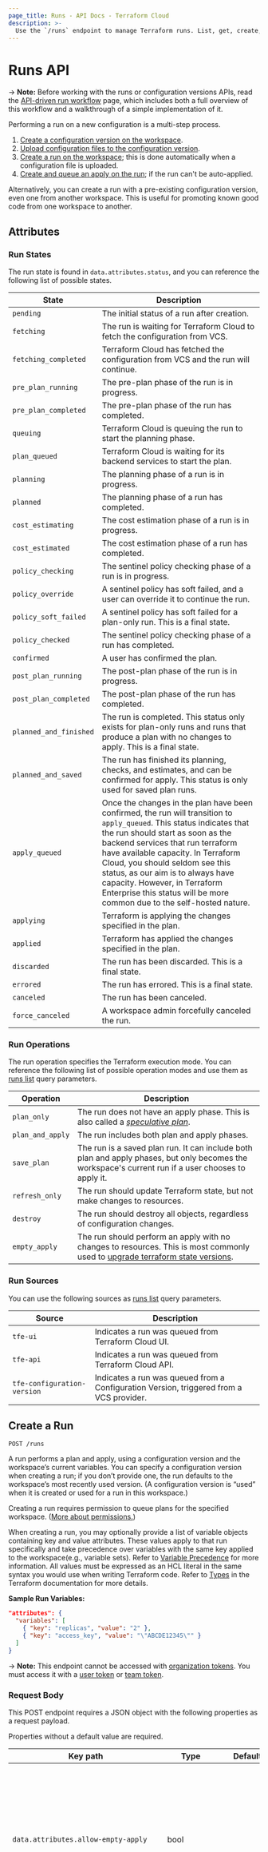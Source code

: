 ```yaml
---
page_title: Runs - API Docs - Terraform Cloud
description: >-
  Use the `/runs` endpoint to manage Terraform runs. List, get, create, apply, discard, execute, and cancel runs using the HTTP API.
---
```


[200]: https://developer.mozilla.org/en-US/docs/Web/HTTP/Status/200

[201]: https://developer.mozilla.org/en-US/docs/Web/HTTP/Status/201

[202]: https://developer.mozilla.org/en-US/docs/Web/HTTP/Status/202

[204]: https://developer.mozilla.org/en-US/docs/Web/HTTP/Status/204

[400]: https://developer.mozilla.org/en-US/docs/Web/HTTP/Status/400

[401]: https://developer.mozilla.org/en-US/docs/Web/HTTP/Status/401

[403]: https://developer.mozilla.org/en-US/docs/Web/HTTP/Status/403

[404]: https://developer.mozilla.org/en-US/docs/Web/HTTP/Status/404

[409]: https://developer.mozilla.org/en-US/docs/Web/HTTP/Status/409

[412]: https://developer.mozilla.org/en-US/docs/Web/HTTP/Status/412

[422]: https://developer.mozilla.org/en-US/docs/Web/HTTP/Status/422

[429]: https://developer.mozilla.org/en-US/docs/Web/HTTP/Status/429

[500]: https://developer.mozilla.org/en-US/docs/Web/HTTP/Status/500

[504]: https://developer.mozilla.org/en-US/docs/Web/HTTP/Status/504

[JSON API document]: /terraform/cloud-docs/api-docs#json-api-documents

[JSON API error object]: https://jsonapi.org/format/#error-objects

# Runs API

-> **Note:** Before working with the runs or configuration versions APIs, read the [API-driven run workflow](/terraform/cloud-docs/run/api) page, which includes both a full overview of this workflow and a walkthrough of a simple implementation of it.

Performing a run on a new configuration is a multi-step process.

1. [Create a configuration version on the workspace](/terraform/cloud-docs/api-docs/configuration-versions#create-a-configuration-version).
1. [Upload configuration files to the configuration version](/terraform/cloud-docs/api-docs/configuration-versions#upload-configuration-files).
1. [Create a run on the workspace](#create-a-run); this is done automatically when a configuration file is uploaded.
1. [Create and queue an apply on the run](#apply-a-run); if the run can't be auto-applied.

Alternatively, you can create a run with a pre-existing configuration version, even one from another workspace. This is useful for promoting known good code from one workspace to another.

## Attributes

### Run States

The run state is found in `data.attributes.status`, and you can reference the following list of possible states.

| State                  | Description                                                                                                                                                                                                                                                                                                                                                                                                                                 |
|------------------------|---------------------------------------------------------------------------------------------------------------------------------------------------------------------------------------------------------------------------------------------------------------------------------------------------------------------------------------------------------------------------------------------------------------------------------------------|
| `pending`              | The initial status of a run after creation.                                                                                                                                                                                                                                                                                                                                                                                      |
| `fetching`             | The run is waiting for Terraform Cloud to fetch the configuration from VCS.                                                                                                                                                                                                                                                                                                                                                                 |
| `fetching_completed`   | Terraform Cloud has fetched the configuration from VCS and the run will continue.                                                                                                                                                                                                                                                                                                                                                           |
| `pre_plan_running`     | The pre-plan phase of the run is in progress.                                                                                                                                                                                                                                                                                                                                                                                               |
| `pre_plan_completed`   | The pre-plan phase of the run has completed.                                                                                                                                                                                                                                                                                                                                                                                                |
| `queuing`              | Terraform Cloud is queuing the run to start the planning phase.                                                                                                                                                                                                                                                                                                                                                                                        |
| `plan_queued`          | Terraform Cloud is waiting for its backend services to start the plan. |
| `planning`             | The planning phase of a run is in progress.                                                                                                                                                                                                                                                                                                                                                                                                 |
| `planned`              | The planning phase of a run has completed.                                                                                                                                                                                                                                                                                                                                                                                                  |
| `cost_estimating`      | The cost estimation phase of a run is in progress.                                                                                                                                                                                                                                                                                                                                                                                          |
| `cost_estimated`       | The cost estimation phase of a run has completed.                                                                                                                                                                                                                                                                                                                                                                                           |
| `policy_checking`      | The sentinel policy checking phase of a run is in progress.                                                                                                                                                                                                                                                                                                                                                                                 |
| `policy_override`      | A sentinel policy has soft failed, and a user can override it to continue the run.                                                                                                                                                                                                                                                                                                                                                                            |
| `policy_soft_failed`   | A sentinel policy has soft failed for a plan-only run. This is a final state.                                                                                                                                                                                                                                                                                                                                                              |
| `policy_checked`       | The sentinel policy checking phase of a run has completed.                                                                                                                                                                                                                                                                                                                                                                                  |
| `confirmed`            | A user has confirmed the plan.                                                                                                                                                                                                                                                                                                                                                                                            |
| `post_plan_running`    | The post-plan phase of the run is in progress.                                                                                                                                                                                                                                                                                                                                                                                              |
| `post_plan_completed`  | The post-plan phase of the run has completed.                                                                                                                                                                                                                                                                                                                                                                                               |
| `planned_and_finished` | The run is completed. This status only exists for plan-only runs and runs that produce a plan with no changes to apply. This is a final state.                                                                                                                                                                                                                                                                                                              |
| `planned_and_saved`    | The run has finished its planning, checks, and estimates, and can be confirmed for apply. This status is only used for saved plan runs. |
| `apply_queued`         | Once the changes in the plan have been confirmed, the run will transition to `apply_queued`. This status indicates that the run should start as soon as the backend services that run terraform have available capacity. In Terraform Cloud, you should seldom see this status, as our aim is to always have capacity. However, in Terraform Enterprise this status will be more common due to the self-hosted nature.                      |
| `applying`             | Terraform is applying the changes specified in the plan.                                                                                                                                                                                                                                                                                                                                                                                               |
| `applied`              | Terraform has applied the changes specified in the plan.                                                                                                                                                                                                                                                                                                                                                                                                  |
| `discarded`            | The run has been discarded. This is a final state.                                                                                                                                                                                                                                                                                                                                                                                          |
| `errored`              | The run has errored. This is a final state.                                                                                                                                                                                                                                                                                                                                                                                                 |
| `canceled`             | The run has been canceled.                                                                                                                                                                                                                                                                                                                                                                                                                  |
| `force_canceled`       | A workspace admin forcefully canceled the run.

### Run Operations

The run operation specifies the Terraform execution mode. You can reference the following list of possible operation modes and use them as [runs list](/terraform/cloud-docs/api-docs/run#list-runs-in-a-workspace) query parameters.

| Operation        | Description                                                                                                                                                                             |
| ---------------- | --------------------------------------------------------------------------------------------------------------------------------------------------------------------------------------- |
| `plan_only`      | The run does not have an apply phase. This is also called a [_speculative plan_](/terraform/cloud-docs/run/modes-and-options#plan-only-speculative-plan).                                 |
| `plan_and_apply` | The run includes both plan and apply phases.                                                                                                                                            |
| `save_plan`      | The run is a saved plan run. It can include both plan and apply phases, but only becomes the workspace's current run if a user chooses to apply it.                                 |
| `refresh_only`   | The run should update Terraform state, but not make changes to resources.                                                                                                               |
| `destroy`        | The run should destroy all objects, regardless of configuration changes.                                                                                                                |
| `empty_apply`    | The run should perform an apply with no changes to resources. This is most commonly used to [upgrade terraform state versions](/terraform/cloud-docs/workspaces/state#upgrading-state). |

### Run Sources

You can use the following sources as [runs list](/terraform/cloud-docs/api-docs/run#list-runs-in-a-workspace) query parameters.

| Source                      | Description                                                                             |
|-----------------------------|-----------------------------------------------------------------------------------------|
| `tfe-ui`                    | Indicates a run was queued from Terraform Cloud UI.                                     |
| `tfe-api`                   | Indicates a run was queued from Terraform Cloud API.                                    |
| `tfe-configuration-version` | Indicates a run was queued from a Configuration Version, triggered from a VCS provider. |

## Create a Run

`POST /runs`

A run performs a plan and apply, using a configuration version and the workspace’s current variables. You can specify a configuration version when creating a run; if you don’t provide one, the run defaults to the workspace’s most recently used version. (A configuration version is “used” when it is created or used for a run in this workspace.)

Creating a run requires permission to queue plans for the specified workspace. ([More about permissions.](/terraform/cloud-docs/users-teams-organizations/permissions))

When creating a run, you may optionally provide a list of variable objects containing key and value attributes. These values apply to that run specifically and take precedence over variables with the same key applied to the workspace(e.g., variable sets). Refer to [Variable Precedence](/terraform/cloud-docs/workspaces/variables#precedence) for more information. All values must be expressed as an HCL literal in the same syntax you would use when writing Terraform code. Refer to [Types](/terraform/language/expressions/types#types) in the Terraform documentation for more details.

**Sample Run Variables:**

```json
"attributes": {
  "variables": [
    { "key": "replicas", "value": "2" },
    { "key": "access_key", "value": "\"ABCDE12345\"" }
  ]
}
```

[permissions-citation]: #intentionally-unused---keep-for-maintainers

-> **Note:** This endpoint cannot be accessed with [organization tokens](/terraform/cloud-docs/users-teams-organizations/api-tokens#organization-api-tokens). You must access it with a [user token](/terraform/cloud-docs/users-teams-organizations/users#api-tokens) or [team token](/terraform/cloud-docs/users-teams-organizations/api-tokens#team-api-tokens).

### Request Body

This POST endpoint requires a JSON object with the following properties as a request payload.

Properties without a default value are required.

| Key path                                           | Type                 | Default                                            | Description                                                                                                                                                                                                                                                                                                                                                                                                                   |
| -------------------------------------------------- | -------------------- | -------------------------------------------------- | ----------------------------------------------------------------------------------------------------------------------------------------------------------------------------------------------------------------------------------------------------------------------------------------------------------------------------------------------------------------------------------------------------------------------------- |
| `data.attributes.allow-empty-apply`                | bool                 |                                                    | Specifies whether Terraform can apply the run even when the plan [contains no changes](/terraform/cloud-docs/run/modes-and-options#allow-empty-apply). Often used to [upgrade state](/terraform/cloud-docs/workspaces/state#upgrading-state) after upgrading a workspace to a new terraform version.                                                                                                                          |
| `data.attributes.allow-config-generation`          | bool                 | false                                              | Specifies whether Terraform can [generate resource configuration](/terraform/language/import/generating-configuration) when planning to import new resources. If false, `import` blocks without a corresponding `resource` block will error.                                                                                                                                                                                  |
| `data.attributes.auto-apply`                       | bool                 | The current Auto Apply setting in the workspace    | Whether to automatically apply changes when a Terraform plan is successful. Defaults to the [Auto Apply](/terraform/cloud-docs/workspaces/settings#auto-apply-and-manual-apply) workspace setting.                                                                                                                                                                                                                            |
| `data.attributes.is-destroy`                       | bool                 | false                                              | Specifies whether this plan is a destroy plan that will destroy all provisioned resources. Mutually exclusive with `refresh-only`.                                                                                                                                                                                                                                                                                            |
| `data.attributes.message`                          | string               | "Queued manually via the Terraform Enterprise API" | Specifies the message associated with this run.                                                                                                                                                                                                                                                                                                                                                                               |
| `data.attributes.refresh`                          | bool                 | true                                               | Specifies whether or not to refresh the state before a plan.                                                                                                                                                                                                                                                                                                                                                                  |
| `data.attributes.refresh-only`                     | bool                 | false                                              | Whether this run should refresh the state without modifying any resources. Mutually exclusive with `is-destroy`.                                                                                                                                                                                                                                                                                                              |
| `data.attributes.replace-addrs`                    | array\[string]       |                                                    | Specifies an optional list of resource addresses to be passed to the `-replace` flag.                                                                                                                                                                                                                                                                                                                                         |
| `data.attributes.target-addrs`                     | array\[string]       |                                                    | Specifies an optional list of resource addresses to be passed to the `-target` flag.                                                                                                                                                                                                                                                                                                                                          |
| `data.attributes.variables`                        | array\[{key, value}] | (empty array)                                      | Specifies an optional list of run-specific variable values. Refer to [Run-Specific Variables](/terraform/cloud-docs/workspaces/variables/managing-variables#run-specific-variables) for details.                                                                                                                                                                                                                              |
| `data.attributes.plan-only`                        | bool                 | (from configuration version)                       | Specifies if this is a [speculative, plan-only](/terraform/cloud-docs/run/modes-and-options#plan-only-speculative-plan) run that Terraform cannot apply. Often used in conjunction with terraform-version in order to test whether an upgrade would succeed.                                                                                                                                                                  |
| `data.attributes.save-plan`                        | bool                 | false                                              | Specifies if this should be a saved plan run. Terraform can apply saved plan runs, but they perform their plan and checks without becoming the workspace's current run (like a plan-only run), and will only become the current run if you confirm them for apply. When creating new [configuration versions](/terraform/enterprise/api-docs/configuration-versions) for saved plan runs, be sure to make them `provisional`. |
| `data.attributes.terraform-version`                | string               |                                                    | Specifies the Terraform version to use in this run. Only valid for plan-only runs; must be a valid Terraform version available to the organization.                                                                                                                                                                                                                                                                           |
| `data.relationships.workspace.data.id`             | string               |                                                    | Specifies the workspace ID where the run will be executed.                                                                                                                                                                                                                                                                                                                                                                    |
| `data.relationships.configuration-version.data.id` | string               |                                                    | Specifies the configuration version to use for this run. If the `configuration-version` object is omitted, the run will be created using the workspace's latest configuration version.                                                                                                                                                                                                                                        |

| Status  | Response                               | Reason                                                                      |
|---------|----------------------------------------|-----------------------------------------------------------------------------|
| [201][] | [JSON API document][] (`type: "runs"`) | Successfully created a run                                                  |
| [404][] | [JSON API error object][]              | Organization or workspace not found, or user unauthorized to perform action |
| [422][] | [JSON API error object][]              | Malformed request body (missing attributes, wrong types, etc.)              |

### Sample Payload

```json
{
  "data": {
    "attributes": {
      "message": "Custom message"
    },
    "type":"runs",
    "relationships": {
      "workspace": {
        "data": {
          "type": "workspaces",
          "id": "ws-LLGHCr4SWy28wyGN"
        }
      },
      "configuration-version": {
        "data": {
          "type": "configuration-versions",
          "id": "cv-n4XQPBa2QnecZJ4G"
        }
      }
    }
  }
}
```

### Sample Request

```shell
curl \
  --header "Authorization: Bearer $TOKEN" \
  --header "Content-Type: application/vnd.api+json" \
  --request POST \
  --data @payload.json \
  https://app.terraform.io/api/v2/runs
```

### Sample Response

```json
{
  "data": {
    "id": "run-CZcmD7eagjhyX0vN",
    "type": "runs",
    "attributes": {
      "actions": {
        "is-cancelable": true,
        "is-confirmable": false,
        "is-discardable": false,
        "is-force-cancelable": false
      },
      "canceled-at": null,
      "created-at": "2021-05-24T07:38:04.171Z",
      "has-changes": false,
      "auto-apply": false,
      "allow-empty-apply": false,
      "allow-config-generation": false,
      "is-destroy": false,
      "message": "Custom message",
      "plan-only": false,
      "source": "tfe-api",
      "status-timestamps": {
        "plan-queueable-at": "2021-05-24T07:38:04+00:00"
      },
      "status": "pending",
      "trigger-reason": "manual",
      "target-addrs": null,
      "permissions": {
        "can-apply": true,
        "can-cancel": true,
        "can-comment": true,
        "can-discard": true,
        "can-force-execute": true,
        "can-force-cancel": true,
        "can-override-policy-check": true
      },
      "refresh": false,
      "refresh-only": false,
      "replace-addrs": null,
      "save-plan": false,
      "variables": []
    },
    "relationships": {
      "apply": {...},
      "comments": {...},
      "configuration-version": {...},
      "cost-estimate": {...},
      "created-by": {...},
      "input-state-version": {...},
      "plan": {...},
      "run-events": {...},
      "policy-checks": {...},
      "workspace": {...},
      "workspace-run-alerts": {...}
    },
    "links": {
      "self": "/api/v2/runs/run-CZcmD7eagjhyX0vN"
    }
  }
}
```

## Apply a Run

`POST /runs/:run_id/actions/apply`

| Parameter | Description         |
|-----------|---------------------|
| `run_id`  | The run ID to apply |

Applies a run that is paused waiting for confirmation after a plan. This includes runs in the "needs confirmation" and "policy checked" states. This action is only required for runs that can't be auto-applied. Plans can be auto-applied if the auto-apply setting is enabled on the workspace and the plan was queued by a new VCS commit or by a user with permission to apply runs for the workspace.

-> **Note:** If the run has a soft failed sentinel policy, you will need to [override the policy check](/terraform/cloud-docs/api-docs/policy-checks#override-policy) before Terraform can apply the run. You can find policy check details in the `relationships` section of the [run details endpoint](#get-run-details) response.

Applying a run requires permission to apply runs for the workspace. ([More about permissions.](/terraform/cloud-docs/users-teams-organizations/permissions))

[permissions-citation]: #intentionally-unused---keep-for-maintainers

This endpoint queues the request to perform an apply; the apply might not happen immediately.

Since this endpoint represents an action (not a resource), it does not return any object in the response body.

-> **Note:** This endpoint cannot be accessed with [organization tokens](/terraform/cloud-docs/users-teams-organizations/api-tokens#organization-api-tokens). You must access it with a [user token](/terraform/cloud-docs/users-teams-organizations/users#api-tokens) or [team token](/terraform/cloud-docs/users-teams-organizations/api-tokens#team-api-tokens).

| Status  | Response                  | Reason(s)                                               |
|---------|---------------------------|---------------------------------------------------------|
| [202][] | none                      | Successfully queued an apply request.                   |
| [409][] | [JSON API error object][] | Run was not paused for confirmation; apply not allowed. |

### Request Body

This POST endpoint allows an optional JSON object with the following properties as a request payload.

| Key path  | Type   | Default | Description                        |
|-----------|--------|---------|------------------------------------|
| `comment` | string | `null`  | An optional comment about the run. |

### Sample Payload

This payload is optional, so the `curl` command will work without the `--data @payload.json` option too.

```json
{
  "comment":"Looks good to me"
}
```

### Sample Request

```shell
curl \
  --header "Authorization: Bearer $TOKEN" \
  --header "Content-Type: application/vnd.api+json" \
  --request POST \
  --data @payload.json \
  https://app.terraform.io/api/v2/runs/run-DQGdmrWMX8z9yWQB/actions/apply
```

## List Runs in a Workspace

`GET /workspaces/:workspace_id/runs`

| Parameter      | Description                        |
|----------------|------------------------------------|
| `workspace_id` | The workspace ID to list runs for. |

| Status  | Response                                         | Reason                   |
|---------|--------------------------------------------------|--------------------------|
| [200][] | Array of [JSON API document][]s (`type: "runs"`) | Successfully listed runs |

### Query Parameters

This endpoint supports pagination [with standard URL query parameters](/terraform/cloud-docs/api-docs#query-parameters); remember to percent-encode `[` as `%5B` and `]` as `%5D` if your tooling doesn't automatically encode URLs.

| Parameter           | Description                                                                                                                                                                                                                    |
|---------------------|--------------------------------------------------------------------------------------------------------------------------------------------------------------------------------------------------------------------------------|
| `page[number]`      | **Optional.** If omitted, the endpoint will return the first page.                                                                                                                                                             |
| `page[size]`        | **Optional.** If omitted, the endpoint will return 20 runs per page.                                                                                                                                                           |
| `filter[operation]` | **Optional.** A comma-separated list of run operations; the result will only include runs that perform one of these operations. Options are listed in [Run Operations](/terraform/cloud-docs/api-docs/run#run-operations).                                                                                                                                 |
| `filter[status]`    | **Optional.** A comma-separated list of run statuses; the result will only include runs that are in one of these statuses. Options are listed in [Run States](/terraform/cloud-docs/api-docs/run#run-states).                                                                                                                                         |
| `filter[source]`    | **Optional.** A comma-separated list of run sources; the result will only include runs that came from one of these sources. Options are listed in [Run Sources](/terraform/cloud-docs/api-docs/run#run-sources).                                                                                                                                       |
| `search[user]`      | **Optional.** Searches runs that matches the supplied VCS username.                                                                                                                                                            |
| `search[commit]`    | **Optional.** Searches runs that matches the supplied commit sha.                                                                                                                                                              |
| `search[basic]`     | **Optional.** Searches runs that matches the supplied VCS username, commit sha, run_id, and run message. The presence of search[commit] or search[user] takes priority over this parameter and will cause it to not be used.   |

### Sample Request

```shell
curl \
  --header "Authorization: Bearer $TOKEN" \
  --header "Content-Type: application/vnd.api+json" \
  https://app.terraform.io/api/v2/workspaces/ws-yF7z4gyEQRhaCNG9/runs
```

### Sample Response

```json
{
  "data": [
    {
      "id": "run-CZcmD7eagjhyX0vN",
      "type": "runs",
      "attributes": {
        "actions": {
          "is-cancelable": true,
          "is-confirmable": false,
          "is-discardable": false,
          "is-force-cancelable": false
        },
        "canceled-at": null,
        "created-at": "2021-05-24T07:38:04.171Z",
        "has-changes": false,
        "auto-apply": false,
        "allow-empty-apply": false,
        "allow-config-generation": false,
        "is-destroy": false,
        "message": "Custom message",
        "plan-only": false,
        "source": "tfe-api",
        "status-timestamps": {
          "plan-queueable-at": "2021-05-24T07:38:04+00:00"
        },
        "status": "pending",
        "trigger-reason": "manual",
        "target-addrs": null,
        "permissions": {
          "can-apply": true,
          "can-cancel": true,
          "can-comment": true,
          "can-discard": true,
          "can-force-execute": true,
          "can-force-cancel": true,
          "can-override-policy-check": true
        },
        "refresh": false,
        "refresh-only": false,
        "replace-addrs": null,
        "save-plan": false,
        "variables": []
      },
      "relationships": {
        "apply": {...},
        "comments": {...},
        "configuration-version": {...},
        "cost-estimate": {...},
        "created-by": {...},
        "input-state-version": {...},
        "plan": {...},
        "run-events": {...},
        "policy-checks": {...},
        "workspace": {...},
        "workspace-run-alerts": {...}
      },
      "links": {
        "self": "/api/v2/runs/run-bWSq4YeYpfrW4mx7"
      }
    },
    {...}
  ]
}
```

## Get run details

`GET /runs/:run_id`

| Parameter | Description        |
|-----------|--------------------|
| `:run_id` | The run ID to get. |

This endpoint is used for showing details of a specific run.

| Status  | Response                               | Reason                               |
|---------|----------------------------------------|--------------------------------------|
| [200][] | [JSON API document][] (`type: "runs"`) | Success                              |
| [404][] | [JSON API error object][]              | Run not found or user not authorized |

### Sample Request

```shell
curl \
  --header "Authorization: Bearer $TOKEN" \
  https://app.terraform.io/api/v2/runs/run-bWSq4YeYpfrW4mx7
```

### Sample Response

```json
{
  "data": {
    "id": "run-CZcmD7eagjhyX0vN",
    "type": "runs",
    "attributes": {
      "actions": {
        "is-cancelable": true,
        "is-confirmable": false,
        "is-discardable": false,
        "is-force-cancelable": false
      },
      "canceled-at": null,
      "created-at": "2021-05-24T07:38:04.171Z",
      "has-changes": false,
      "auto-apply": false,
      "allow-empty-apply": false,
      "allow-config-generation": false,
      "is-destroy": false,
      "message": "Custom message",
      "plan-only": false,
      "source": "tfe-api",
      "status-timestamps": {
        "plan-queueable-at": "2021-05-24T07:38:04+00:00"
      },
      "status": "pending",
      "trigger-reason": "manual",
      "target-addrs": null,
      "permissions": {
        "can-apply": true,
        "can-cancel": true,
        "can-comment": true,
        "can-discard": true,
        "can-force-execute": true,
        "can-force-cancel": true,
        "can-override-policy-check": true
      },
      "refresh": false,
      "refresh-only": false,
      "replace-addrs": null,
      "save-plan": false,
      "variables": []
    },
    "relationships": {
      "apply": {...},
      "comments": {...},
      "configuration-version": {...},
      "cost-estimate": {...},
      "created-by": {...},
      "input-state-version": {...},
      "plan": {...},
      "run-events": {...},
      "policy-checks": {...},
      "task-stages": {...},
      "workspace": {...},
      "workspace-run-alerts": {...}
    },
    "links": {
      "self": "/api/v2/runs/run-bWSq4YeYpfrW4mx7"
    }
  }
}
```

## Discard a Run

`POST /runs/:run_id/actions/discard`

| Parameter | Description           |
|-----------|-----------------------|
| `run_id`  | The run ID to discard |

The `discard` action can be used to skip any remaining work on runs that are paused waiting for confirmation or priority. This includes runs in the "pending," "needs confirmation," "policy checked," and "policy override" states.

Discarding a run requires permission to apply runs for the workspace. ([More about permissions.](/terraform/cloud-docs/users-teams-organizations/permissions))

[permissions-citation]: #intentionally-unused---keep-for-maintainers

This endpoint queues the request to perform a discard; the discard might not happen immediately. After discarding, the run is completed and later runs can proceed.

This endpoint represents an action as opposed to a resource. As such, it does not return any object in the response body.

-> **Note:** This endpoint cannot be accessed with [organization tokens](/terraform/cloud-docs/users-teams-organizations/api-tokens#organization-api-tokens). You must access it with a [user token](/terraform/cloud-docs/users-teams-organizations/users#api-tokens) or [team token](/terraform/cloud-docs/users-teams-organizations/api-tokens#team-api-tokens).

| Status  | Response                  | Reason(s)                                                             |
|---------|---------------------------|-----------------------------------------------------------------------|
| [202][] | none                      | Successfully queued a discard request.                                |
| [409][] | [JSON API error object][] | Run was not paused for confirmation or priority; discard not allowed. |

### Request Body

This POST endpoint allows an optional JSON object with the following properties as a request payload.

| Key path  | Type   | Default | Description                                            |
|-----------|--------|---------|--------------------------------------------------------|
| `comment` | string | `null`  | An optional explanation for why the run was discarded. |

### Sample Payload

This payload is optional, so the `curl` command will work without the `--data @payload.json` option too.

```json
{
  "comment": "This run was discarded"
}
```

### Sample Request

```shell
curl \
  --header "Authorization: Bearer $TOKEN" \
  --header "Content-Type: application/vnd.api+json" \
  --request POST \
  --data @payload.json \
  https://app.terraform.io/api/v2/runs/run-DQGdmrWMX8z9yWQB/actions/discard
```

## Cancel a Run

`POST /runs/:run_id/actions/cancel`

| Parameter | Description          |
|-----------|----------------------|
| `run_id`  | The run ID to cancel |

The `cancel` action can be used to interrupt a run that is currently planning or applying. Performing a cancel is roughly equivalent to hitting ctrl+c during a Terraform plan or apply on the CLI. The running Terraform process is sent an `INT` signal, which instructs Terraform to end its work and wrap up in the safest way possible.

Canceling a run requires permission to apply runs for the workspace. ([More about permissions.](/terraform/cloud-docs/users-teams-organizations/permissions))

[permissions-citation]: #intentionally-unused---keep-for-maintainers

This endpoint queues the request to perform a cancel; the cancel might not happen immediately. After canceling, the run is completed and later runs can proceed.

This endpoint represents an action as opposed to a resource. As such, it does not return any object in the response body.

-> **Note:** This endpoint cannot be accessed with [organization tokens](/terraform/cloud-docs/users-teams-organizations/api-tokens#organization-api-tokens). You must access it with a [user token](/terraform/cloud-docs/users-teams-organizations/users#api-tokens) or [team token](/terraform/cloud-docs/users-teams-organizations/api-tokens#team-api-tokens).

| Status  | Response                  | Reason(s)                                             |
|---------|---------------------------|-------------------------------------------------------|
| [202][] | none                      | Successfully queued a cancel request.                 |
| [409][] | [JSON API error object][] | Run was not planning or applying; cancel not allowed. |
| [404][] | [JSON API error object][] | Run was not found or user not authorized.             |

### Request Body

This POST endpoint allows an optional JSON object with the following properties as a request payload.

| Key path  | Type   | Default | Description                                           |
|-----------|--------|---------|-------------------------------------------------------|
| `comment` | string | `null`  | An optional explanation for why the run was canceled. |

### Sample Payload

This payload is optional, so the `curl` command will work without the `--data @payload.json` option too.

```json
{
  "comment": "This run was stuck and would never finish."
}
```

### Sample Request

```shell
curl \
  --header "Authorization: Bearer $TOKEN" \
  --header "Content-Type: application/vnd.api+json" \
  --request POST \
  --data @payload.json \
  https://app.terraform.io/api/v2/runs/run-DQGdmrWMX8z9yWQB/actions/cancel
```

## Forcefully cancel a run

`POST /runs/:run_id/actions/force-cancel`

| Parameter | Description          |
|-----------|----------------------|
| `run_id`  | The run ID to cancel |

The `force-cancel` action is like [cancel](#cancel-a-run), but ends the run immediately. Once invoked, the run is placed into a `canceled` state, and the running Terraform process is terminated. The workspace is immediately unlocked, allowing further runs to be queued. The `force-cancel` operation requires admin access to the workspace. ([More about permissions.](/terraform/cloud-docs/users-teams-organizations/permissions))

[permissions-citation]: #intentionally-unused---keep-for-maintainers

This endpoint enforces a prerequisite that a [non-forceful cancel](#cancel-a-run) is performed first, and a cool-off period has elapsed. To determine if this criteria is met, it is useful to check the `data.attributes.is-force-cancelable` value of the [run details endpoint](#get-run-details). The time at which the force-cancel action will become available can be found using the [run details endpoint](#get-run-details), in the key `data.attributes.force_cancel_available_at`. Note that this key is only present in the payload after the initial cancel has been initiated.

This endpoint represents an action as opposed to a resource. As such, it does not return any object in the response body.

-> **Note:** This endpoint cannot be accessed with [organization tokens](/terraform/cloud-docs/users-teams-organizations/api-tokens#organization-api-tokens). You must access it with a [user token](/terraform/cloud-docs/users-teams-organizations/users#api-tokens) or [team token](/terraform/cloud-docs/users-teams-organizations/api-tokens#team-api-tokens).

~> **Warning:** This endpoint has potentially dangerous side-effects, including loss of any in-flight state in the running Terraform process. Use this operation with extreme caution.

| Status  | Response                  | Reason(s)                                                                                                          |
|---------|---------------------------|--------------------------------------------------------------------------------------------------------------------|
| [202][] | none                      | Successfully queued a cancel request.                                                                              |
| [409][] | [JSON API error object][] | Run was not planning or applying, has not been canceled non-forcefully, or the cool-off period has not yet passed. |
| [404][] | [JSON API error object][] | Run was not found or user not authorized.                                                                          |

### Request Body

This POST endpoint allows an optional JSON object with the following properties as a request payload.

| Key path  | Type   | Default | Description                                           |
|-----------|--------|---------|-------------------------------------------------------|
| `comment` | string | `null`  | An optional explanation for why the run was canceled. |

### Sample Payload

This payload is optional, so the `curl` command will work without the `--data @payload.json` option too.

```json
{
  "comment": "This run was stuck and would never finish."
}
```

### Sample Request

```shell
curl \
  --header "Authorization: Bearer $TOKEN" \
  --header "Content-Type: application/vnd.api+json" \
  --request POST \
  --data @payload.json \
  https://app.terraform.io/api/v2/runs/run-DQGdmrWMX8z9yWQB/actions/force-cancel
```

## Forcefully execute a run

`POST /runs/:run_id/actions/force-execute`

| Parameter | Description           |
|-----------|-----------------------|
| `run_id`  | The run ID to execute |

The force-execute action cancels all prior runs that are not already complete, unlocking the run's workspace and allowing the run to be executed. (It initiates the same actions as the "Run this plan now" button at the top of the view of a pending run.)

Force-executing a run requires permission to apply runs for the workspace. ([More about permissions.](/terraform/cloud-docs/users-teams-organizations/permissions))

[permissions-citation]: #intentionally-unused---keep-for-maintainers

This endpoint enforces the following prerequisites:

- The target run is in the "pending" state.
- The workspace is locked by another run.
- The run locking the workspace can be discarded.

This endpoint represents an action as opposed to a resource. As such, it does not return any object in the response body.

-> **Note:** This endpoint cannot be accessed with [organization tokens](/terraform/cloud-docs/users-teams-organizations/api-tokens#organization-api-tokens). You must access it with a [user token](/terraform/cloud-docs/users-teams-organizations/users#api-tokens) or [team token](/terraform/cloud-docs/users-teams-organizations/api-tokens#team-api-tokens).

~> **Note:** While useful at times, force-executing a run circumvents the typical workflow of applying runs using Terraform Cloud. It is not intended for regular use. If you find yourself using it frequently, please reach out to HashiCorp Support for help in developing an alternative approach.

| Status  | Response                  | Reason(s)                                                                                     |
|---------|---------------------------|-----------------------------------------------------------------------------------------------|
| [202][] | none                      | Successfully initiated the force-execution process.                                           |
| [403][] | [JSON API error object][] | Run is not pending, its workspace was not locked, or its workspace association was not found. |
| [409][] | [JSON API error object][] | The run locking the workspace was not in a discardable state.                                 |
| [404][] | [JSON API error object][] | Run was not found or user not authorized.                                                     |

### Request Body

This POST endpoint does not take a request body.

### Sample Request

```shell
curl \
  --header "Authorization: Bearer $TOKEN" \
  --header "Content-Type: application/vnd.api+json" \
  --request POST \
  https://app.terraform.io/api/v2/runs/run-DQGdmrWMX8z9yWQB/actions/force-execute
```

## Available Related Resources

The GET endpoints above can optionally return related resources, if requested with [the `include` query parameter](/terraform/cloud-docs/api-docs#inclusion-of-related-resources). The following resource types are available:

- `plan` - Additional information about plans.
- `apply` - Additional information about applies.
- `created_by` - Full user records of the users responsible for creating the runs.
- `cost_estimate` - Additional information about cost estimates.
- `configuration_version` - The configuration record used in the run.
- `configuration_version.ingress_attributes` - The commit information used in the run.
